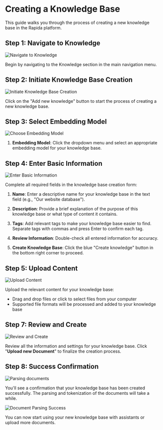 # Creating a Knowledge Base

This guide walks you through the process of creating a new knowledge base in the Rapida platform.

## Step 1: Navigate to Knowledge

![Navigate to Knowledge](/images/create_knowledge/create_knowledge_1.png)

Begin by navigating to the Knowledge section in the main navigation menu.

## Step 2: Initiate Knowledge Base Creation

![Initiate Knowledge Base Creation](/images/create_knowledge/create_knowledge_2.png)

Click on the "Add new knowledge" button to start the process of creating a new knowledge base.

## Step 3: Select Embedding Model

![Choose Embedding Model](/images/create_knowledge/create_knowledge_4.png)

1. **Embedding Model**: Click the dropdown menu and select an appropriate embedding model for your knowledge base.

## Step 4: Enter Basic Information

![Enter Basic Information](/images/create_knowledge/create_knowledge_5.png)

Complete all required fields in the knowledge base creation form:


1. **Name**: Enter a descriptive name for your knowledge base in the text field (e.g., "Our website database").

2. **Description**: Provide a brief explanation of the purpose of this knowledge base or what type of content it contains.

3. **Tags**: Add relevant tags to make your knowledge base easier to find. Separate tags with commas and press Enter to confirm each tag.

4. **Review Information**: Double-check all entered information for accuracy.

5. **Create Knowledge Base**: Click the blue "Create knowledge" button in the bottom right corner to proceed.

## Step 5: Upload Content

![Upload Content](/images/create_knowledge/create_knowledge_6.png)

Upload the relevant content for your knowledge base:
- Drag and drop files or click to select files from your computer
- Supported file formats will be processed and added to your knowledge base


## Step 7: Review and Create

![Review and Create](/images/create_knowledge/create_knowledge_7.png)

Review all the information and settings for your knowledge base.
Click "**Upload new Document**" to finalize the creation process.

## Step 8: Success Confirmation

![Parsing documents](/images/create_knowledge/create_knowledge_8.png)

You'll see a confirmation that your knowledge base has been created successfully. 
The parsing and tokenization of the documents will take a while. 

![Document Parsing Success](/images/create_knowledge/create_knowledge_9.png)


You can now start using your new knowledge base with assistants or upload more documents.

